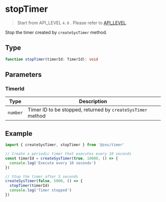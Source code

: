 # stopTimer

> Start from API_LEVEL `4.0` . Please refer to [API_LEVEL](../../../../guides/framework/device/compatibility.md).

Stop the timer created by `createSysTimer` method.

## Type

```ts
function stopTimer(timerId: TimerId): void
```

## Parameters

### TimerId

| Type                | Description                                                 |
| ------------------- | ----------------------------------------------------------- |
| <code>number</code> | Timer ID to be stopped, returned by `createSysTimer` method |

## Example

```js
import { createSysTimer, stopTimer } from '@zos/timer'

// Create a periodic timer that executes every 10 seconds
const timerId = createSysTimer(true, 10000, () => {
  console.log('Execute every 10 seconds')
})

// Stop the timer after 5 seconds
createSysTimer(false, 5000, () => {
  stopTimer(timerId)
  console.log('Timer stopped')
})
```
